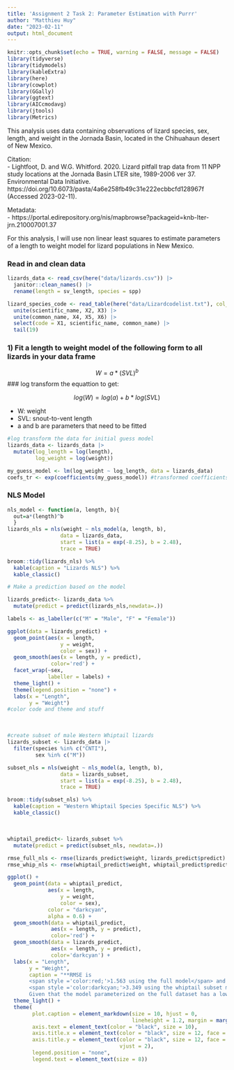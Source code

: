 ```yaml
---
title: 'Assignment 2 Task 2: Parameter Estimation with Purrr'
author: "Matthieu Huy"
date: "2023-02-11"
output: html_document
---
```


```r
knitr::opts_chunk$set(echo = TRUE, warning = FALSE, message = FALSE)
library(tidyverse)
library(tidymodels)
library(kableExtra)
library(here)
library(cowplot)
library(GGally)
library(ggtext)
library(AICcmodavg)
library(jtools)
library(Metrics)
```

This analysis uses data containing observations of lizard species, sex, length, and weight in the Jornada Basin, located in the Chihuahaun desert of New Mexico.

Citation:\
- Lightfoot, D. and W.G. Whitford. 2020. Lizard pitfall trap data from 11 NPP study locations at the Jornada Basin LTER site, 1989-2006 ver 37. Environmental Data Initiative. https://doi.org/10.6073/pasta/4a6e258fb49c31e222ecbbcfd128967f (Accessed 2023-02-11).


Metadata:\
- https://portal.edirepository.org/nis/mapbrowse?packageid=knb-lter-jrn.210007001.37


For this analysis, I will use non linear least squares to estimate parameters of a length to weight model for lizard populations in New Mexico. 

### Read in and clean data 

```r
lizards_data <- read_csv(here("data/lizards.csv")) |>
  janitor::clean_names() |>
  rename(length = sv_length, species = spp)

lizard_species_code <- read_table(here("data/Lizardcodelist.txt"), col_names = FALSE) |>
  unite(scientific_name, X2, X3) |>
  unite(common_name, X4, X5, X6) |>
  select(code = X1, scientific_name, common_name) |>
  tail(19)
```

### 1) Fit a length to weight model of the following form to all lizards in your data frame\

$$
{W}=a*(SVL)^b
$$
### log transform the equattion to get:

$$
log(W) = log(a) + b*log(SVL)
$$

- W: weight
- SVL: snout-to-vent length
- a and b are parameters that need to be fitted

```r
#log transform the data for initial guess model
lizards_data <- lizards_data |>
  mutate(log_length = log(length), 
         log_weight = log(weight))

my_guess_model <- lm(log_weight ~ log_length, data = lizards_data)
coefs_tr <- exp(coefficients(my_guess_model)) #transformed coefficients


```

### NLS Model
```r
nls_model <- function(a, length, b){
  out=a*(length)^b
  }
lizards_nls = nls(weight ~ nls_model(a, length, b),
                 data = lizards_data,
                 start = list(a = exp(-8.25), b = 2.48),
                 trace = TRUE)

broom::tidy(lizards_nls) %>% 
  kable(caption = "Lizards NLS") %>% 
  kable_classic()
```

```r
# Make a prediction based on the model

lizards_predict<- lizards_data %>% 
  mutate(predict = predict(lizards_nls,newdata=.))

labels <- as_labeller(c("M" = "Male", "F" = "Female"))

ggplot(data = lizards_predict) +
  geom_point(aes(x = length, 
                 y = weight,
                 color = sex)) +
  geom_smooth(aes(x = length, y = predict),
              color='red') +
  facet_wrap(~sex,
             labeller = labels) +
  theme_light() +
  theme(legend.position = "none") +
  labs(x = "Length",
       y = "Weight")
#color code and theme and stuff

```
\
```r
#create subset of male Western Whiptail lizards
lizards_subset <- lizards_data |>
  filter(species %in% c("CNTI"),
         sex %in% c("M"))

subset_nls = nls(weight ~ nls_model(a, length, b),
                 data = lizards_subset,
                 start = list(a = exp(-8.25), b = 2.48),
                 trace = TRUE)

broom::tidy(subset_nls) %>% 
  kable(caption = "Western Whiptail Species Specific NLS") %>% 
  kable_classic()
```
\
```r

whiptail_predict<- lizards_subset %>% 
  mutate(predict = predict(subset_nls, newdata=.))

rmse_full_nls <- rmse(lizards_predict$weight, lizards_predict$predict)
rmse_whip_nls <- rmse(whiptail_predict$weight, whiptail_predict$predict)

ggplot() +
  geom_point(data = whiptail_predict,
             aes(x = length, 
                 y = weight,
                 color = sex),
             color = "darkcyan",
             alpha = 0.6) +
  geom_smooth(data = whiptail_predict,
              aes(x = length, y = predict),
              color='red') +
  geom_smooth(data = lizards_predict,
              aes(x = length, y = predict),
              color='darkcyan') +
  labs(x = "Length",
       y = "Weight",
       caption = "**RMSE is
       <span style ='color:red;'>1.563 using the full model</span> and
       <span style ='color:darkcyan;'>3.349 using the whiptail subset model.</span>**<br>
       Given that the model parameterized on the full dataset has a lower RMSE, it would be best to use this model to<br> predict weight given the snout-to-vent length of a whiptail lizard.") +
  theme_light() +
  theme(
        plot.caption = element_markdown(size = 10, hjust = 0, 
                                        lineheight = 1.2, margin = margin(10, 0, 0, -25)),
        axis.text = element_text(color = "black", size = 10),                 
        axis.title.x = element_text(color = "black", size = 12, face = "bold"),  
        axis.title.y = element_text(color = "black", size = 12, face = "bold",
                                    vjust = 2), 
        legend.position = "none",
        legend.text = element_text(size = 8))
```


